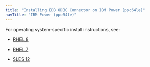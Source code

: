 ```yaml
---
title: "Installing EDB ODBC Connector on IBM Power (ppc64le)"
navTitle: "IBM Power (ppc64le)"
---
```


For operating system-specific install instructions, see:

  - [RHEL 8](09_odbc13_rhel8_ppcle)

  - [RHEL 7](10_odbc13_rhel7_ppcle)
  - [SLES 12](12_odbc13_sles12_ppcle)
